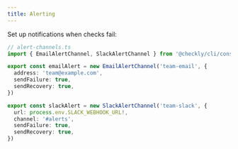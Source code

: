 ```yaml
---
title: Alerting
---
```

Set up notifications when checks fail:

```ts
// alert-channels.ts
import { EmailAlertChannel, SlackAlertChannel } from '@checkly/cli/constructs'

export const emailAlert = new EmailAlertChannel('team-email', {
  address: 'team@example.com',
  sendFailure: true,
  sendRecovery: true,
})

export const slackAlert = new SlackAlertChannel('team-slack', {
  url: process.env.SLACK_WEBHOOK_URL!,
  channel: '#alerts',
  sendFailure: true,
  sendRecovery: true,
})
```